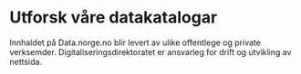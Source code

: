 # Utforsk våre datakatalogar

<NegativeMagin>
    <CatalogsMenu />
</NegativeMagin>

<Alert>
    Innhaldet på Data.norge.no blir levert av ulike offentlege og private verksemder. Digitaliseringsdirektoratet er
    ansvarleg for drift og utvikling av nettsida.
</Alert>
